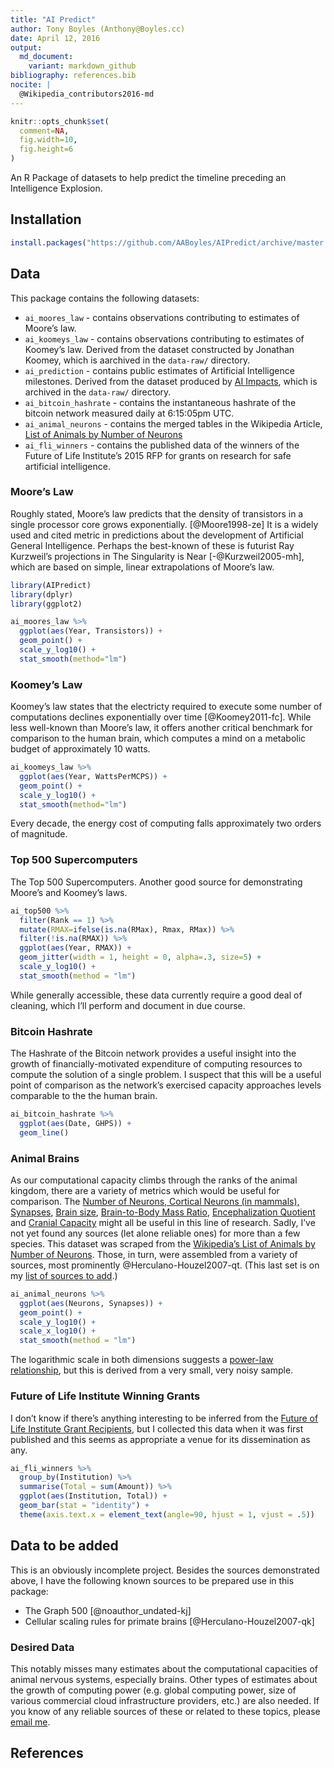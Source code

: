 ```yaml
---
title: "AI Predict"
author: Tony Boyles (Anthony@Boyles.cc)
date: April 12, 2016
output:
  md_document:
    variant: markdown_github
bibliography: references.bib
nocite: | 
  @Wikipedia_contributors2016-md
---
```


```r
knitr::opts_chunk$set(
  comment=NA,
  fig.width=10,
  fig.height=6
)
```

An R Package of datasets to help predict the timeline preceding an Intelligence Explosion.

## Installation

```r
install.packages("https://github.com/AABoyles/AIPredict/archive/master.tar.gz", type = "source")
```

## Data

This package contains the following datasets:

 * `ai_moores_law` - contains observations contributing to estimates of Moore's law.
 * `ai_koomeys_law` - contains observations contributing to estimates of Koomey's law. Derived from the dataset constructed by Jonathan Koomey, which is aarchived in the `data-raw/` directory.
 * `ai_prediction` - contains public estimates of Artificial Intelligence milestones. Derived from the dataset produced by [AI Impacts](http://aiimpacts.org/miri-ai-predictions-dataset/), which is archived in the `data-raw/` directory.
 * `ai_bitcoin_hashrate` - contains the instantaneous hashrate of the bitcoin network measured daily at 6:15:05pm UTC.
 * `ai_animal_neurons` - contains the merged tables in the Wikipedia Article, [List of Animals by Number of Neurons](https://en.wikipedia.org/w/index.php?title=List_of_animals_by_number_of_neurons&oldid=710786267)
 * `ai_fli_winners` - contains the published data of the winners of the Future of Life Institute's 2015 RFP for grants on research for safe artificial intelligence.

### Moore's Law

Roughly stated, Moore's law predicts that the density of transistors in a single processor core grows exponentially. [@Moore1998-ze] It is a widely used and cited metric in predictions about the development of Artificial General Intelligence. Perhaps the best-known of these is futurist Ray Kurzweil's projections in The Singularity is Near [-@Kurzweil2005-mh], which are based on simple, linear extrapolations of Moore's law.

```r
library(AIPredict)
library(dplyr)
library(ggplot2)

ai_moores_law %>%
  ggplot(aes(Year, Transistors)) +
  geom_point() +
  scale_y_log10() +
  stat_smooth(method="lm")
```

### Koomey's Law

Koomey's law states that the electricty required to execute some number of computations declines exponentially over time [@Koomey2011-fc]. While less well-known than Moore's law, it offers another critical benchmark for comparison to the human brain, which computes a mind on a metabolic budget of approximately 10 watts.

```r
ai_koomeys_law %>%
  ggplot(aes(Year, WattsPerMCPS)) +
  geom_point() +
  scale_y_log10() +
  stat_smooth(method="lm")
```

Every decade, the energy cost of computing falls approximately two orders of magnitude.

### Top 500 Supercomputers

The Top 500 Supercomputers. Another good source for demonstrating Moore's and Koomey's laws.

```r
ai_top500 %>%
  filter(Rank == 1) %>%
  mutate(RMAX=ifelse(is.na(RMax), Rmax, RMax)) %>%
  filter(!is.na(RMAX)) %>%
  ggplot(aes(Year, RMAX)) +
  geom_jitter(width = 1, height = 0, alpha=.3, size=5) +
  scale_y_log10() +
  stat_smooth(method = "lm")
```

While generally accessible, these data currently require a good deal of cleaning, which I'll perform and document in due course.

### Bitcoin Hashrate

The Hashrate of the Bitcoin network provides a useful insight into the growth of financially-motivated expenditure of computing resources to compute the solution of a single problem. I suspect that this will be a useful point of comparison as the network's exercised capacity approaches levels comparable to the the human brain.

```r
ai_bitcoin_hashrate %>%
  ggplot(aes(Date, GHPS)) +
  geom_line()
```

### Animal Brains

As our computational capacity climbs through the ranks of the animal kingdom, there are a variety of metrics which would be useful for comparison. The [Number of Neurons, Cortical Neurons (in mammals), Synapses](https://en.wikipedia.org/wiki/List_of_animals_by_number_of_neurons), [Brain size](https://en.wikipedia.org/wiki/Brain_size), [Brain-to-Body Mass Ratio](https://en.wikipedia.org/wiki/Brain-to-body_mass_ratio), [Encephalization Quotient](https://en.wikipedia.org/wiki/Encephalization_quotient) and [Cranial Capacity](https://en.wikipedia.org/wiki/Brain_size#Cranial_capacity) might all be useful in this line of research. Sadly, I've not yet found any sources (let alone reliable ones) for more than a few species. This dataset was scraped from the [Wikipedia's List of Animals by Number of Neurons](https://en.wikipedia.org/w/index.php?title=List_of_animals_by_number_of_neurons&oldid=710786267). Those, in turn, were assembled from a variety of sources, most prominently @Herculano-Houzel2007-qt. (This last set is on my [list of sources to add](#Data to be added).)

```r
ai_animal_neurons %>%
  ggplot(aes(Neurons, Synapses)) +
  geom_point() +
  scale_y_log10() +
  scale_x_log10() +
  stat_smooth(method = "lm")
```

The logarithmic scale in both dimensions suggests a [power-law relationship](https://en.wikipedia.org/wiki/Power_law), but this is derived from a very small, very noisy sample.

### Future of Life Institute Winning Grants

I don't know if there's anything interesting to be inferred from the [Future of Life Institute Grant Recipients](http://futureoflife.org/first-ai-grant-recipients/), but I collected this data when it was first published and this seems as appropriate a venue for its dissemination as any.

```r
ai_fli_winners %>%
  group_by(Institution) %>%
  summarise(Total = sum(Amount)) %>% 
  ggplot(aes(Institution, Total)) +
  geom_bar(stat = "identity") +
  theme(axis.text.x = element_text(angle=90, hjust = 1, vjust = .5))
```

## Data to be added

This is an obviously incomplete project. Besides the sources demonstrated above, I have the following known sources to be prepared use in this package:

* The Graph 500 [@noauthor_undated-kj]
* Cellular scaling rules for primate brains [@Herculano-Houzel2007-qk]

### Desired Data

This notably misses many estimates about the computational capacities of animal nervous systems, especially brains. Other types of estimates about the growth of computing power (e.g. global computing power, size of various commercial cloud infrastructure providers, etc.) are also needed. If you know of any reliable sources of these or related to these topics, please [email me](anthony@boyles.cc).

## References
